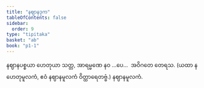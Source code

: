 ```yaml
---
title: "နဈာနဒုက"
tableOfContents: false
sidebar:
  order: 9
type: "tipitaka"
basket: "ab"
book: "p1-1"
---
```



<DynamicBreadcrumb />

<Division number="510" book="p1-1" e="ch" v="36" p="185">

<Paragraph number="1757" book="p1-1">
နဈာနပစ္စယာ ဟေတုယာ သတ္တ, အာရမ္မဏေ နဝ …ပေ…  အဝိဂတေ တေရသ.

</Paragraph>
</Division>

<Paragraph number="1758" type="center" book="p1-1">
(ယထာ နဟေတုမူလကံ, ဧဝံ နဈာနမူလကံ ဝိတ္ထာရေတဗ္ဗံ.)



</Paragraph>

<Paragraph number="1759" type="center" book="p1-1">
နဈာနမူလကံ.
</Paragraph>